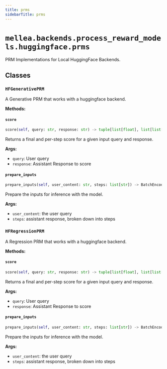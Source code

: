 ```yaml
---
title: prms
sidebarTitle: prms
---
```


# `mellea.backends.process_reward_models.huggingface.prms`


PRM Implementations for Local HuggingFace Backends.

## Classes

### `HFGenerativePRM`


A Generative PRM that works with a huggingface backend.


**Methods:**

#### `score`

```python
score(self, query: str, response: str) -> tuple[list[float], list[list[float]]]
```

Returns a final and per-step score for a given input query and response.

**Args:**
- `query`: User query
- `response`: Assistant Response to score


#### `prepare_inputs`

```python
prepare_inputs(self, user_content: str, steps: list[str]) -> BatchEncoding
```

Prepare the inputs for inference with the model.

**Args:**
- `user_content`: the user query
- `steps`: assistant response, broken down into steps


### `HFRegressionPRM`


A Regression PRM that works with a huggingface backend.


**Methods:**

#### `score`

```python
score(self, query: str, response: str) -> tuple[list[float], list[list[float]]]
```

Returns a final and per-step score for a given input query and response.

**Args:**
- `query`: User query
- `response`: Assistant Response to score


#### `prepare_inputs`

```python
prepare_inputs(self, user_content: str, steps: list[str]) -> BatchEncoding
```

Prepare the inputs for inference with the model.

**Args:**
- `user_content`: the user query
- `steps`: assistant response, broken down into steps

